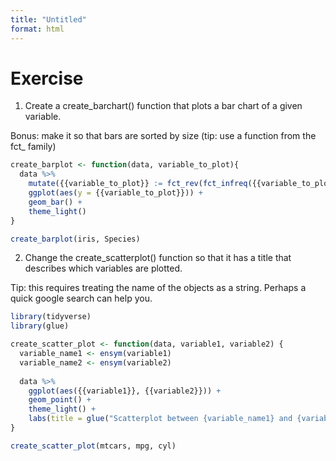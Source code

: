 ```yaml
---
title: "Untitled"
format: html
---
```



# Exercise 

1. Create a create_barchart() function that plots a bar chart of a given variable.

Bonus: make it so that bars are sorted by size (tip: use a function from the fct_ family)
```r
create_barplot <- function(data, variable_to_plot){
  data %>% 
    mutate({{variable_to_plot}} := fct_rev(fct_infreq({{variable_to_plot}}))) %>% 
    ggplot(aes(y = {{variable_to_plot}})) +
    geom_bar() +
    theme_light()
}

create_barplot(iris, Species)
```


2. Change the create_scatterplot() function so that it has a title that describes which variables are plotted.

Tip: this requires treating the name of the objects as a string. Perhaps a quick google search can help you.

```r
library(tidyverse)
library(glue)

create_scatter_plot <- function(data, variable1, variable2) {
  variable_name1 <- ensym(variable1)
  variable_name2 <- ensym(variable2)
  
  data %>% 
    ggplot(aes({{variable1}}, {{variable2}})) +
    geom_point() +
    theme_light() +
    labs(title = glue("Scatterplot between {variable_name1} and {variable_name2}"))
}

```

```r
create_scatter_plot(mtcars, mpg, cyl)
```

